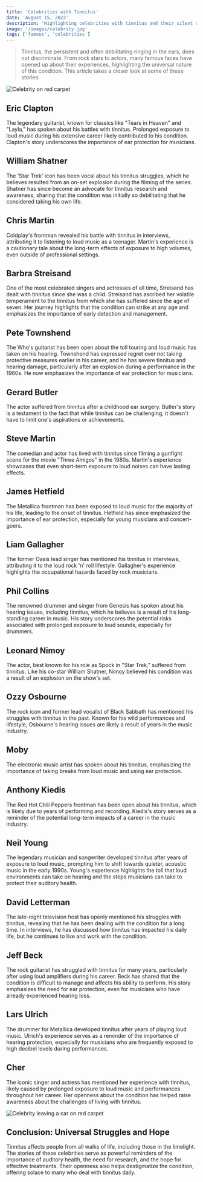 ```yaml
---
title: 'Celebrities with Tinnitus'
date: 'August 15, 2023'
description: 'Highlighting celebrities with tinnitus and their silent struggles. Discover how famous voices manage life with this condition.'
image: '/images/celebrity.jpg'
tags: ['famous', 'celebrities']
---
```


<Blockquote>
  Tinnitus, the persistent and often debilitating ringing in the ears, does not
  discriminate. From rock stars to actors, many famous faces have opened up
  about their experiences, highlighting the universal nature of this condition.
  This article takes a closer look at some of these stories.
</Blockquote>

<Image src="/images/celebrity.jpg" alt="Celebrity on red carpet" />

## <Highlighter>Eric Clapton</Highlighter>

The legendary guitarist, known for classics like "Tears in Heaven" and "Layla," has spoken about his battles with tinnitus. Prolonged exposure to loud music during his extensive career likely contributed to his condition. Clapton's story underscores the importance of ear protection for musicians.

<AdComponent />

## <Highlighter>William Shatner</Highlighter>

The 'Star Trek' icon has been vocal about his tinnitus struggles, which he believes resulted from an on-set explosion during the filming of the series. Shatner has since become an advocate for tinnitus research and awareness, sharing that the condition was initially so debilitating that he considered taking his own life.

## <Highlighter>Chris Martin</Highlighter>

Coldplay's frontman revealed his battle with tinnitus in interviews, attributing it to listening to loud music as a teenager. Martin's experience is a cautionary tale about the long-term effects of exposure to high volumes, even outside of professional settings.

<AdComponent />

## <Highlighter>Barbra Streisand</Highlighter>

One of the most celebrated singers and actresses of all time, Streisand has dealt with tinnitus since she was a child. Streisand has ascribed her volatile temperament to the tinnitus from which she has suffered since the age of seven. Her journey highlights that the condition can strike at any age and emphasizes the importance of early detection and management.

## <Highlighter>Pete Townshend</Highlighter>

The Who's guitarist has been open about the toll touring and loud music has taken on his hearing. Townshend has expressed regret over not taking protective measures earlier in his career, and he has severe tinnitus and hearing damage, particularly after an explosion during a performance in the 1960s. He now emphasizes the importance of ear protection for musicians.

## <Highlighter>Gerard Butler</Highlighter>

The actor suffered from tinnitus after a childhood ear surgery. Butler's story is a testament to the fact that while tinnitus can be challenging, it doesn't have to limit one's aspirations or achievements.

## <Highlighter>Steve Martin</Highlighter>

The comedian and actor has lived with tinnitus since filming a gunfight scene for the movie "Three Amigos" in the 1980s. Martin's experience showcases that even short-term exposure to loud noises can have lasting effects.

## <Highlighter>James Hetfield</Highlighter>

The Metallica frontman has been exposed to loud music for the majority of his life, leading to the onset of tinnitus. Hetfield has since emphasized the importance of ear protection, especially for young musicians and concert-goers.

## <Highlighter>Liam Gallagher</Highlighter>

The former Oasis lead singer has mentioned his tinnitus in interviews, attributing it to the loud rock 'n' roll lifestyle. Gallagher's experience highlights the occupational hazards faced by rock musicians.

<AdComponent />

## <Highlighter>Phil Collins</Highlighter>

The renowned drummer and singer from Genesis has spoken about his hearing issues, including tinnitus, which he believes is a result of his long-standing career in music. His story underscores the potential risks associated with prolonged exposure to loud sounds, especially for drummers.

## <Highlighter>Leonard Nimoy</Highlighter>

The actor, best known for his role as Spock in "Star Trek," suffered from tinnitus. Like his co-star William Shatner, Nimoy believed his condition was a result of an explosion on the show's set.

## <Highlighter>Ozzy Osbourne</Highlighter>

The rock icon and former lead vocalist of Black Sabbath has mentioned his struggles with tinnitus in the past. Known for his wild performances and lifestyle, Osbourne's hearing issues are likely a result of years in the music industry.

## <Highlighter>Moby</Highlighter>

The electronic music artist has spoken about his tinnitus, emphasizing the importance of taking breaks from loud music and using ear protection.

## <Highlighter>Anthony Kiedis</Highlighter>

The Red Hot Chili Peppers frontman has been open about his tinnitus, which is likely due to years of performing and recording. Kiedis's story serves as a reminder of the potential long-term impacts of a career in the music industry.

<AdComponent />

## <Highlighter>Neil Young</Highlighter>

The legendary musician and songwriter developed tinnitus after years of exposure to loud music, prompting him to shift towards quieter, acoustic music in the early 1990s. Young's experience highlights the toll that loud environments can take on hearing and the steps musicians can take to protect their auditory health.

## <Highlighter>David Letterman</Highlighter>

The late-night television host has openly mentioned his struggles with tinnitus, revealing that he has been dealing with the condition for a long time. In interviews, he has discussed how tinnitus has impacted his daily life, but he continues to live and work with the condition.

## <Highlighter>Jeff Beck</Highlighter>

The rock guitarist has struggled with tinnitus for many years, particularly after using loud amplifiers during his career. Beck has shared that the condition is difficult to manage and affects his ability to perform. His story emphasizes the need for ear protection, even for musicians who have already experienced hearing loss.

## <Highlighter>Lars Ulrich</Highlighter>

The drummer for Metallica developed tinnitus after years of playing loud music. Ulrich's experience serves as a reminder of the importance of hearing protection, especially for musicians who are frequently exposed to high decibel levels during performances.

## <Highlighter>Cher</Highlighter>

The iconic singer and actress has mentioned her experience with tinnitus, likely caused by prolonged exposure to loud music and performances throughout her career. Her openness about the condition has helped raise awareness about the challenges of living with tinnitus.

<Image
  src="/images/celebrity2.jpg"
  alt="Celebrity leaving a car on red carpet"
/>

## <Highlighter>Conclusion: Universal Struggles and Hope</Highlighter>

Tinnitus affects people from all walks of life, including those in the limelight. The stories of these celebrities serve as powerful reminders of the importance of auditory health, the need for research, and the hope for effective treatments. Their openness also helps destigmatize the condition, offering solace to many who deal with tinnitus daily.
